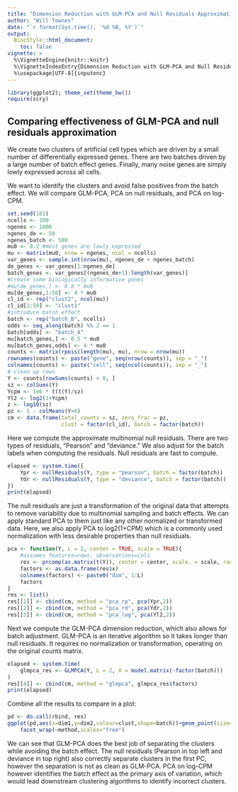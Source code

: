 ```yaml
---
title: "Dimension Reduction with GLM-PCA and Null Residuals Approximation"
author: "Will Townes"
date: "`r format(Sys.time(), '%d %B, %Y')`"
output: 
  BiocStyle::html_document:
    toc: false
vignette: >
  %\VignetteEngine{knitr::knitr}
  %\VignetteIndexEntry{Dimension Reduction with GLM-PCA and Null Residuals Approximation}
  %\usepackage[UTF-8]{inputenc}
---
```


```r
library(ggplot2); theme_set(theme_bw())
require(scry)
```

## Comparing effectiveness of GLM-PCA and null residuals approximation

We create two clusters of artificial cell types which are driven by a small
number of differentially expressed genes. There are two batches driven by a
large number of batch effect genes. Finally, many noise genes are simply lowly
expressed across all cells.

We want to identify the clusters and avoid false positives from the batch
effect. We will compare GLM-PCA, PCA on null residuals, and PCA on log-CPM.

```r
set.seed(101)
ncells <- 100
ngenes <- 1000
ngenes_de <- 50
ngenes_batch <- 500
mu0 <- 0.2 #most genes are lowly expressed
mu <- matrix(mu0, nrow = ngenes, ncol = ncells)
var_genes <- sample.int(nrow(mu), ngenes_de + ngenes_batch)
de_genes <- var_genes[1:ngenes_de]
batch_genes <- var_genes[(ngenes_de+1):length(var_genes)]
#create some biologically informative genes
#mu[de_genes,] <- 0.8 * mu0
mu[de_genes,1:50] <- 4 * mu0
cl_id <- rep("clust2", ncol(mu))
cl_id[1:50] <- "clust1"
#introduce batch effect
batch <- rep("batch_B", ncells)
odds <- seq_along(batch) %% 2 == 1
batch[odds] <- "batch_A"
mu[batch_genes,] <- 0.5 * mu0
mu[batch_genes,odds] <- 4 * mu0
counts <- matrix(rpois(length(mu), mu), nrow = nrow(mu))
rownames(counts) <- paste("gene", seq(nrow(counts)), sep = "_")
colnames(counts) <- paste("cell", seq(ncol(counts)), sep = "_")
# clean up rows
Y <- counts[rowSums(counts) > 0, ]
sz <- colSums(Y)
Ycpm <- 1e6 * t(t(Y)/sz)
Yl2 <- log2(1+Ycpm)
z <- log10(sz)
pz <- 1 - colMeans(Y>0)
cm <- data.frame(total_counts = sz, zero_frac = pz,
                 clust = factor(cl_id), batch = factor(batch))
```

Here we compute the approximate multinomial null residuals. There are two types
of residuals, "Pearson" and "deviance." We also adjust for the batch labels
when computing the residuals. Null residuals are fast to compute.

```r
elapsed <- system.time({
    Ypr <- nullResiduals(Y, type = "pearson", batch = factor(batch))
    Ydr <- nullResiduals(Y, type = "deviance", batch = factor(batch))
})
print(elapsed)
```

The null residuals are just a transformation of the original data that attempts
to remove variability due to multinomial sampling and batch effects. We can 
apply standard PCA to them just like any other normalized or transformed data.
Here, we also apply PCA to log2(1+CPM) which is a commonly used normalization
with less desirable properties than null residuals.

```r
pca <- function(Y, L = 2, center = TRUE, scale = TRUE){
    #assumes features=rows, observations=cols
    res <- prcomp(as.matrix(t(Y)), center = center, scale. = scale, rank. = L)
    factors <- as.data.frame(res$x)
    colnames(factors) <- paste0("dim", 1:L)
    factors
}
res <- list()
res[[1]] <- cbind(cm, method = "pca_rp", pca(Ypr,2))
res[[2]] <- cbind(cm, method = "pca_rd", pca(Ydr,2))
res[[3]] <- cbind(cm, method = "pca_log", pca(Yl2,2))
```

Next we compute the GLM-PCA dimension reduction, which also allows for batch
adjustment. GLM-PCA is an iterative algorithm so it takes longer than
null residuals. It requires no normalization or transformation, operating on
the original counts matrix.

```r
elapsed <- system.time(
    glmpca_res <- GLMPCA(Y, L = 2, X = model.matrix(~factor(batch)))
)
res[[4]] <- cbind(cm, method = "glmpca", glmpca_res$factors)
print(elapsed)
```

Combine all the results to compare in a plot:

```r
pd <- do.call(rbind, res)
ggplot(pd,aes(x=dim1,y=dim2,colour=clust,shape=batch))+geom_point(size=2)+
    facet_wrap(~method,scales="free")
```

We can see that GLM-PCA does the best job of separating the clusters while 
avoiding the batch effect. The null residuals (Pearson in top left and deviance
in top right) also correctly separate clusters in the first PC, however the 
separation is not as clean as GLM-PCA. PCA on log-CPM however identifies the 
batch effect as the primary axis of variation, which would lead downstream
clustering algorithms to identify incorrect clusters.
